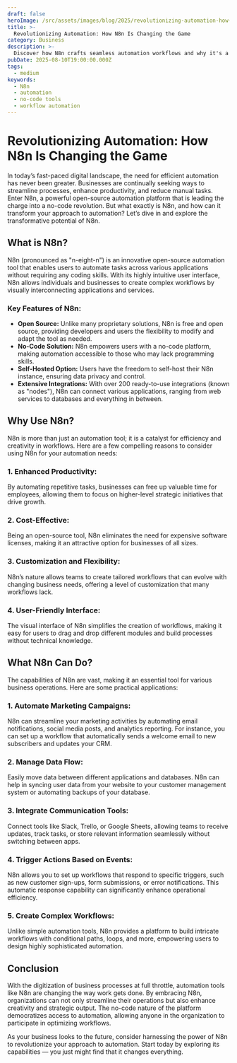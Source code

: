 ```yaml
---
draft: false
heroImage: /src/assets/images/blog/2025/revolutionizing-automation-how-n8n-is-changing-the-game.png
title: >-
  Revolutionizing Automation: How N8n Is Changing the Game
category: Business
description: >-
  Discover how N8n crafts seamless automation workflows and why it's a game changer for businesses. Unleash the power of no-code automation today!
pubDate: 2025-08-10T19:00:00.000Z
tags:
  - medium
keywords:
  - N8n
  - automation
  - no-code tools
  - workflow automation
---
```


# Revolutionizing Automation: How N8n Is Changing the Game

In today’s fast-paced digital landscape, the need for efficient automation has never been greater. Businesses are continually seeking ways to streamline processes, enhance productivity, and reduce manual tasks. Enter N8n, a powerful open-source automation platform that is leading the charge into a no-code revolution. But what exactly is N8n, and how can it transform your approach to automation? Let’s dive in and explore the transformative potential of N8n.

## What is N8n?

N8n (pronounced as "n-eight-n") is an innovative open-source automation tool that enables users to automate tasks across various applications without requiring any coding skills. With its highly intuitive user interface, N8n allows individuals and businesses to create complex workflows by visually interconnecting applications and services.

### Key Features of N8n:

- **Open Source:** Unlike many proprietary solutions, N8n is free and open source, providing developers and users the flexibility to modify and adapt the tool as needed.
- **No-Code Solution:** N8n empowers users with a no-code platform, making automation accessible to those who may lack programming skills.
- **Self-Hosted Option:** Users have the freedom to self-host their N8n instance, ensuring data privacy and control.
- **Extensive Integrations:** With over 200 ready-to-use integrations (known as "nodes"), N8n can connect various applications, ranging from web services to databases and everything in between.

## Why Use N8n?

N8n is more than just an automation tool; it is a catalyst for efficiency and creativity in workflows. Here are a few compelling reasons to consider using N8n for your automation needs:

### 1. **Enhanced Productivity:**

By automating repetitive tasks, businesses can free up valuable time for employees, allowing them to focus on higher-level strategic initiatives that drive growth.

### 2. **Cost-Effective:**

Being an open-source tool, N8n eliminates the need for expensive software licenses, making it an attractive option for businesses of all sizes.

### 3. **Customization and Flexibility:**

N8n’s nature allows teams to create tailored workflows that can evolve with changing business needs, offering a level of customization that many workflows lack.

### 4. **User-Friendly Interface:**

The visual interface of N8n simplifies the creation of workflows, making it easy for users to drag and drop different modules and build processes without technical knowledge.

## What N8n Can Do?

The capabilities of N8n are vast, making it an essential tool for various business operations. Here are some practical applications:

### 1. **Automate Marketing Campaigns:**

N8n can streamline your marketing activities by automating email notifications, social media posts, and analytics reporting. For instance, you can set up a workflow that automatically sends a welcome email to new subscribers and updates your CRM.

### 2. **Manage Data Flow:**

Easily move data between different applications and databases. N8n can help in syncing user data from your website to your customer management system or automating backups of your database.

### 3. **Integrate Communication Tools:**

Connect tools like Slack, Trello, or Google Sheets, allowing teams to receive updates, track tasks, or store relevant information seamlessly without switching between apps.

### 4. **Trigger Actions Based on Events:**

N8n allows you to set up workflows that respond to specific triggers, such as new customer sign-ups, form submissions, or error notifications. This automatic response capability can significantly enhance operational efficiency.

### 5. **Create Complex Workflows:**

Unlike simple automation tools, N8n provides a platform to build intricate workflows with conditional paths, loops, and more, empowering users to design highly sophisticated automation.

## Conclusion

With the digitization of business processes at full throttle, automation tools like N8n are changing the way work gets done. By embracing N8n, organizations can not only streamline their operations but also enhance creativity and strategic output. The no-code nature of the platform democratizes access to automation, allowing anyone in the organization to participate in optimizing workflows.

As your business looks to the future, consider harnessing the power of N8n to revolutionize your approach to automation. Start today by exploring its capabilities — you just might find that it changes everything.
